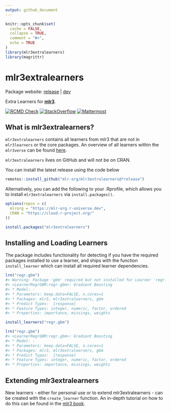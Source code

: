 ```yaml
---
output: github_document
---
```


```r
knitr::opts_chunk$set(
  cache = FALSE,
  collapse = TRUE,
  comment = "#>",
  echo = TRUE
)
library(mlr3extralearners)
library(magrittr)
```

# mlr3extralearners

Package website: [release](https://mlr3extralearners.mlr-org.com/) \|
[dev](https://mlr3extralearners.mlr-org.com/dev/)

Extra Learners for **[mlr3](https://github.com/mlr-org/mlr3/)**.

<!-- badges: start -->
[![RCMD Check](https://github.com/mlr-org/mlr3extralearners/actions/workflows/rcmdcheck.yml/badge.svg)](https://github.com/mlr-org/mlr3extralearners/actions/workflows/rcmdcheck.yml)
[![StackOverflow](https://img.shields.io/badge/stackoverflow-mlr3-orange.svg)](https://stackoverflow.com/questions/tagged/mlr3)
[![Mattermost](https://img.shields.io/badge/chat-mattermost-orange.svg)](https://lmmisld-lmu-stats-slds.srv.mwn.de/mlr_invite/)
<!-- badges: end -->

## What is mlr3extralearners?

`mlr3extralearners` contains all learners from mlr3 that are not in `mlr3learners` or the core packages.
An overview of all learners within the `mlr3verse` can be found [here](https://mlr-org.com/learners.html).

`mlr3extralearners` lives on GitHub and will not be on CRAN.

You can install the latest release using the code below

```r
remotes::install_github("mlr-org/mlr3extralearners@*release")
```

Alternatively, you can add the following to your .Rprofile, which allows you to install `mlr3extralearners`
via `install.packages()`.

```r
options(repos = c(
  mlrorg = "https://mlr-org.r-universe.dev",
  CRAN = "https://cloud.r-project.org/"
))

install.packages("mlr3extralearners")
```

## Installing and Loading Learners

The package includes functionality for detecting if you have the required packages installed
to use a learner, and ships with the function `install_learner` which can install all required
learner dependencies.

```r
lrn("regr.gbm")
#> Warning: Package 'gbm' required but not installed for Learner 'regr.gbm'
#> <LearnerRegrGBM:regr.gbm>: Gradient Boosting
#> * Model: -
#> * Parameters: keep.data=FALSE, n.cores=1
#> * Packages: mlr3, mlr3extralearners, gbm
#> * Predict Types:  [response]
#> * Feature Types: integer, numeric, factor, ordered
#> * Properties: importance, missings, weights

install_learners("regr.gbm")

lrn("regr.gbm")
#> <LearnerRegrGBM:regr.gbm>: Gradient Boosting
#> * Model: -
#> * Parameters: keep.data=FALSE, n.cores=1
#> * Packages: mlr3, mlr3extralearners, gbm
#> * Predict Types:  [response]
#> * Feature Types: integer, numeric, factor, ordered
#> * Properties: importance, missings, weights
```

## Extending mlr3extralearners

New learners - either for personal use or to extend mlr3extralearners - can be created with the `create_learner` function.
An in-depth tutorial on how to do this can be found in the [mlr3 book](https://mlr3book.mlr-org.com/extending.html#sec-extending-learners).

